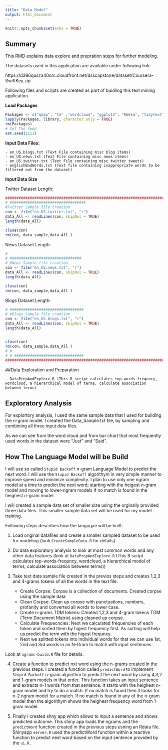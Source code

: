 ```yaml
---
title: "Data Model"
output: html_document
---
```


```r
knitr::opts_chunk$set(echo = TRUE)
```

## Summary

This RMD explains data explore and prepration steps for further modeling.

The datasets used in this application are available under following link:

https://d396qusza40orc.cloudfront.net/dsscapstone/dataset/Coursera-SwiftKey.zip

Following files and scripts are created as part of buidling this text mining application.


**Load Packages**

```r
Packages <- c("qdap", "tm" ,"wordcloud", "ggplot2", "RWeka", "tidytext")
lapply(Packages, library, character.only = TRUE)
rm(Packages)
# Set The Seed
set.seed(1111)
```

**Input Data Files:**

    - en_US.blogs.txt (Text File containing misc blog items)
    - en_US.news.txt (Text File containing misc news items)
    - en_US.twitter.txt (Text File containing misc twitter tweets)
    - englishBadWords.txt (Text file containing inappropriate words to be filtered out from the dataset)



**Input Data Size**

Twitter Dataset Length:

```r
##########################################################################################
# ##################################
#Twitter Sample file creation
con <- file("en_US.twitter.txt", "r")
data_All <- readLines(con, skipNul = TRUE)
length(data_All)

close(con)
rm(con, data_sample,data_All )
```


News Dataset Length:

```r
#
# ################################
# #News Sample file creation
con <- file("en_US.news.txt", "r")
data_All <- readLines(con, skipNul = TRUE)
length(data_All)

close(con)
rm(con, data_sample,data_All )
```

Blogs Dataset Length:



```r
# #################################
# #Blogs Sample file creation
con <- file("en_US.blogs.txt", "r")
data_All <- readLines(con, skipNul = TRUE)
length(data_All)


close(con)
rm(con, data_sample,data_All )
# #
# # ###############################
##########################################################################################
```







##Data Exploration and Preparation

    - DataPrepAndExplore.R (This R script calculates top-words-frequncy, wordcloud, a hierarchical model of terms, calculate association between terms)




## Exploratory Analysis

For explortory analysis, I used the same sample data that I used for building the n-gram model. I created the Data_Sample.txt file, by sampling and combining all three input data files. 

As we can see from the word cloud and from bar chart that most frequently used words in the dataset were "Just" and "Said". 

## How The Language Model will be Build

I will use so called ``Stupid Backoff`` n-gram Language Model to predict the next word. I will use the ``Stupid Backoff`` algorithym in very simple manner to improve speed and minimize complexity. I plan to use only one ngram model at a time to predict the next word; starting with the heigest n-gram model and moving to lower-ngram models if no match is found in the heighest n-gram model.

I will created a sample data set of smaller size using the orginally provided three data files. This smaller sample data set will be used for my model training.

Following steps describes how the langugae will be built:

1. Load original datafiles and create a smaller sampled dataset to be used for modeling (look ``CreateSampleData.R`` for details)

2. Do data exploratory analysis to look at most common words and any other data features (look at ``DataPrepAndExplore.R`` (This R script calculates top-words-frequncy, wordcloud, a hierarchical model of terms, calculate association between terms))

3. Take text data sample file created in the previos steps and creates 1,2,3 and 4-grams tokens of all the words in the text file. 
    + Create Corpse: Corpse is a collection of documents. Created corpse using the sample data
    + Clean Corpse: Clean up corpse with punctuations, numbers, profanity and converted all words to lower case.
    + Create n-grams TDM tokens: Created 1,2,3 and 4-gram tokens TDM (Term Document Matrix) using cleaned up corpse.
    + Calculate Frequecncies: Next we calculated frequencies of each token and sorted them by higest frequency first. As sorting will help us predict the term with the higest frequncy.
    + Next we splitted tokens into individual words for that we can use 1st, 2nd and 3rd words in an N-Gram to match with input sentences. 

Look at ``ngrams-build.R`` file for details.

4. Create a function to predict nxt word using the n-grams created in the previous steps. I created a function called ``predictWord`` to implement ``Stupid Backoff`` n-gram algorithm to predict the next word by using 4,3,2 and 1-gram models in that order. This function takes an input sentence and extracts n-1 words from that sentance. It starts with the heighest n-gram model and try to do a match. If no match is found then it looks for n-2 ngram model for a match. If no match is found in any of the n-gram model then the algorithym shows the heighest frequency word from 1-gram model.

5. Finally I created shny app which allows to input a sentence and shows predicted outcome. This shiny app loads the ngrams and the ``predictWord`` function created in the previous steps usning an Rdata file. Shinyapp ``server.R`` used the predictWord function within a reactive function to predict next word based on the input sentence provided by the ``ui.R``. 
